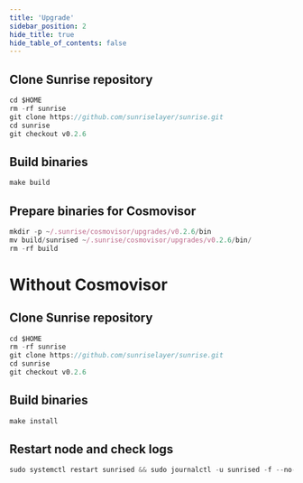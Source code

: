 ```yaml
---
title: 'Upgrade'
sidebar_position: 2
hide_title: true
hide_table_of_contents: false
---
```



<PageTitle
  iconUrl="img/sunrise-icon.svg"
  title="Upgrade"
  chainId="sunrise-test-0.2"
  version="v0.2.6"
/>

## Clone Sunrise repository

```js
cd $HOME
rm -rf sunrise
git clone https://github.com/sunriselayer/sunrise.git
cd sunrise
git checkout v0.2.6
```

## Build binaries

```js
make build
```

## Prepare binaries for Cosmovisor

```js
mkdir -p ~/.sunrise/cosmovisor/upgrades/v0.2.6/bin
mv build/sunrised ~/.sunrise/cosmovisor/upgrades/v0.2.6/bin/
rm -rf build
```

# Without Cosmovisor

## Clone Sunrise repository

```js
cd $HOME
rm -rf sunrise
git clone https://github.com/sunriselayer/sunrise.git
cd sunrise
git checkout v0.2.6
```

## Build binaries

```js
make install
```

## Restart node and check logs

```js
sudo systemctl restart sunrised && sudo journalctl -u sunrised -f --no-hostname -o cat
```

